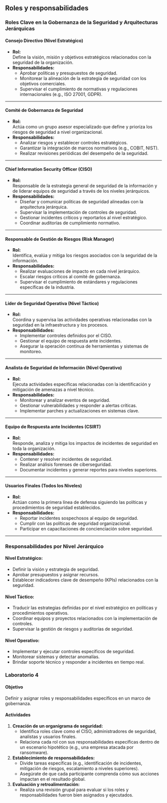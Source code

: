 ## Roles y responsabilidades

### Roles Clave en la Gobernanza de la Seguridad y Arquitecturas Jerárquicas

#### **Consejo Directivo (Nivel Estratégico)** 
- **Rol:**  
  Define la visión, misión y objetivos estratégicos relacionados con la seguridad de la organización.  
- **Responsabilidades:**  
  - Aprobar políticas y presupuestos de seguridad.  
  - Monitorear la alineación de la estrategia de seguridad con los objetivos comerciales.  
  - Supervisar el cumplimiento de normativas y regulaciones internacionales (e.g., ISO 27001, GDPR).  

---

#### **Comité de Gobernanza de Seguridad**  
- **Rol:**  
  Actúa como un grupo asesor especializado que define y prioriza los riesgos de seguridad a nivel organizacional.  
- **Responsabilidades:**  
  - Analizar riesgos y establecer controles estratégicos.  
  - Garantizar la integración de marcos normativos (e.g., COBIT, NIST).  
  - Realizar revisiones periódicas del desempeño de la seguridad.  

---

#### **Chief Information Security Officer (CISO)**  
- **Rol:**  
  Responsable de la estrategia general de seguridad de la información y de liderar equipos de seguridad a través de los niveles jerárquicos.  
- **Responsabilidades:**  
  - Diseñar y comunicar políticas de seguridad alineadas con la arquitectura jerárquica.  
  - Supervisar la implementación de controles de seguridad.  
  - Gestionar incidentes críticos y reportarlos al nivel estratégico.  
  - Coordinar auditorías de cumplimiento normativo.  

---

#### **Responsable de Gestión de Riesgos (Risk Manager)**  
- **Rol:**  
  Identifica, evalúa y mitiga los riesgos asociados con la seguridad de la información.  
- **Responsabilidades:**  
  - Realizar evaluaciones de impacto en cada nivel jerárquico.  
  - Escalar riesgos críticos al comité de gobernanza.  
  - Supervisar el cumplimiento de estándares y regulaciones específicas de la industria.  

---

#### **Líder de Seguridad Operativa (Nivel Táctico)**  
- **Rol:**  
  Coordina y supervisa las actividades operativas relacionadas con la seguridad en la infraestructura y los procesos.  
- **Responsabilidades:**  
  - Implementar controles definidos por el CISO.  
  - Gestionar el equipo de respuesta ante incidentes.  
  - Asegurar la operación continua de herramientas y sistemas de monitoreo.  

---

#### **Analista de Seguridad de Información (Nivel Operativo)**  
- **Rol:**  
  Ejecuta actividades específicas relacionadas con la identificación y mitigación de amenazas a nivel técnico.  
- **Responsabilidades:**  
  - Monitorear y analizar eventos de seguridad.  
  - Gestionar vulnerabilidades y responder a alertas críticas.  
  - Implementar parches y actualizaciones en sistemas clave.  

---

#### **Equipo de Respuesta ante Incidentes (CSIRT)**  
- **Rol:**  
  Responde, analiza y mitiga los impactos de incidentes de seguridad en toda la organización.  
- **Responsabilidades:**  
  - Contener y resolver incidentes de seguridad.  
  - Realizar análisis forenses de ciberseguridad.  
  - Documentar incidentes y generar reportes para niveles superiores.  

---

#### **Usuarios Finales (Todos los Niveles)**  
- **Rol:**  
  Actúan como la primera línea de defensa siguiendo las políticas y procedimientos de seguridad establecidos.  
- **Responsabilidades:**  
  - Reportar incidentes sospechosos al equipo de seguridad.  
  - Cumplir con las políticas de seguridad organizacional.  
  - Participar en capacitaciones de concienciación sobre seguridad.  

---

### Responsabilidades por Nivel Jerárquico

#### **Nivel Estratégico:**  
- Definir la visión y estrategia de seguridad.  
- Aprobar presupuestos y asignar recursos.  
- Establecer indicadores clave de desempeño (KPIs) relacionados con la seguridad.  

#### **Nivel Táctico:**  
- Traducir las estrategias definidas por el nivel estratégico en políticas y procedimientos operativos.  
- Coordinar equipos y proyectos relacionados con la implementación de controles.  
- Supervisar la gestión de riesgos y auditorías de seguridad.  

#### **Nivel Operativo:**  
- Implementar y ejecutar controles específicos de seguridad.  
- Monitorear sistemas y detectar anomalías.  
- Brindar soporte técnico y responder a incidentes en tiempo real.  


### Laboratorio 4

#### **Objetivo**  
Definir y asignar roles y responsabilidades específicos en un marco de gobernanza.

#### **Actividades**  

1. **Creación de un organigrama de seguridad:**  
   - Identifica roles clave como el CISO, administradores de seguridad, analistas y usuarios finales.  
   - Relaciona cada rol con sus responsabilidades específicas dentro de un escenario hipotético (e.g., una empresa atacada por ransomware).  

2. **Establecimiento de responsabilidades:**  
   - Divide tareas específicas (e.g., identificación de incidentes, mitigación de riesgos, escalamiento a niveles superiores).  
   - Asegúrate de que cada participante comprenda cómo sus acciones impactan en el resultado global.  

3. **Evaluación y retroalimentación:**  
   - Realiza una revisión grupal para evaluar si los roles y responsabilidades fueron bien asignados y ejecutados.
